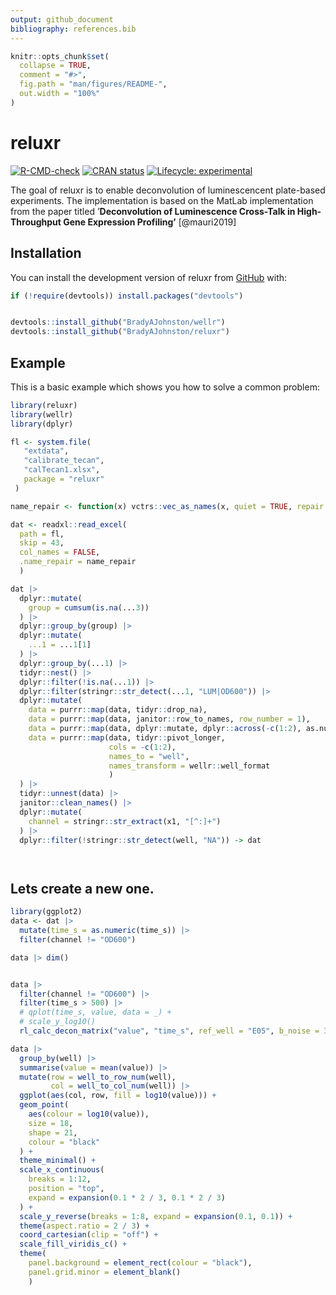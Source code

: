 ```yaml
---
output: github_document
bibliography: references.bib
---
```


<!-- README.md is generated from README.Rmd. Please edit that file -->

```r
knitr::opts_chunk$set(
  collapse = TRUE,
  comment = "#>",
  fig.path = "man/figures/README-",
  out.width = "100%"
)
```

# reluxr

<!-- badges: start -->

[![R-CMD-check](https://github.com/BradyAJohnston/reluxr/actions/workflows/R-CMD-check.yaml/badge.svg)](https://github.com/BradyAJohnston/reluxr/actions/workflows/R-CMD-check.yaml) [![CRAN status](https://www.r-pkg.org/badges/version/reluxr)](https://CRAN.R-project.org/package=reluxr) [![Lifecycle: experimental](https://img.shields.io/badge/lifecycle-experimental-orange.svg)](https://lifecycle.r-lib.org/articles/stages.html#experimental)

<!-- badges: end -->

The goal of reluxr is to enable deconvolution of luminescencent plate-based experiments.
The implementation is based on the MatLab implementation from the paper titled '**Deconvolution of Luminescence Cross-Talk in High-Throughput Gene Expression Profiling'** [@mauri2019]

## Installation

You can install the development version of reluxr from [GitHub](https://github.com/) with:

``` r
if (!require(devtools)) install.packages("devtools")


devtools::install_github("BradyAJohnston/wellr")
devtools::install_github("BradyAJohnston/reluxr")
```

## Example

This is a basic example which shows you how to solve a common problem:

```r
library(reluxr)
library(wellr)
library(dplyr)

fl <- system.file(
   "extdata",
   "calibrate_tecan",
   "calTecan1.xlsx",
   package = "reluxr"
 )

name_repair <- function(x) vctrs::vec_as_names(x, quiet = TRUE, repair = "unique")

dat <- readxl::read_excel(
  path = fl, 
  skip = 43, 
  col_names = FALSE,
  .name_repair = name_repair
  )

dat |> 
  dplyr::mutate(
    group = cumsum(is.na(...3))
  ) |> 
  dplyr::group_by(group) |> 
  dplyr::mutate(
    ...1 = ...1[1]
  ) |> 
  dplyr::group_by(...1) |> 
  tidyr::nest() |> 
  dplyr::filter(!is.na(...1)) |> 
  dplyr::filter(stringr::str_detect(...1, "LUM|OD600")) |> 
  dplyr::mutate(
    data = purrr::map(data, tidyr::drop_na), 
    data = purrr::map(data, janitor::row_to_names, row_number = 1), 
    data = purrr::map(data, dplyr::mutate, dplyr::across(-c(1:2), as.numeric)),
    data = purrr::map(data, tidyr::pivot_longer,
                      cols = -c(1:2),
                      names_to = "well",
                      names_transform = wellr::well_format
                      )
  ) |> 
  tidyr::unnest(data) |> 
  janitor::clean_names() |> 
  dplyr::mutate(
    channel = stringr::str_extract(x1, "[^:]+")
  ) |> 
  dplyr::filter(!stringr::str_detect(well, "NA")) -> dat




```

## Lets create a new one.

```r

  
library(ggplot2)
data <- dat |>
  mutate(time_s = as.numeric(time_s)) |> 
  filter(channel != "OD600")

data |> dim()


data |>
  filter(channel != "OD600") |> 
  filter(time_s > 500) |> 
  # qplot(time_s, value, data = _) +
  # scale_y_log10()
  rl_calc_decon_matrix("value", "time_s", ref_well = "E05", b_noise = 30)

data |>
  group_by(well) |>
  summarise(value = mean(value)) |>
  mutate(row = well_to_row_num(well),
         col = well_to_col_num(well)) |>
  ggplot(aes(col, row, fill = log10(value))) +
  geom_point(
    aes(colour = log10(value)),
    size = 18,
    shape = 21,
    colour = "black"
  ) +
  theme_minimal() +
  scale_x_continuous(
    breaks = 1:12,
    position = "top",
    expand = expansion(0.1 * 2 / 3, 0.1 * 2 / 3)
  ) +
  scale_y_reverse(breaks = 1:8, expand = expansion(0.1, 0.1)) +
  theme(aspect.ratio = 2 / 3) +
  coord_cartesian(clip = "off") +
  scale_fill_viridis_c() +
  theme(
    panel.background = element_rect(colour = "black"), 
    panel.grid.minor = element_blank()
    )


```
